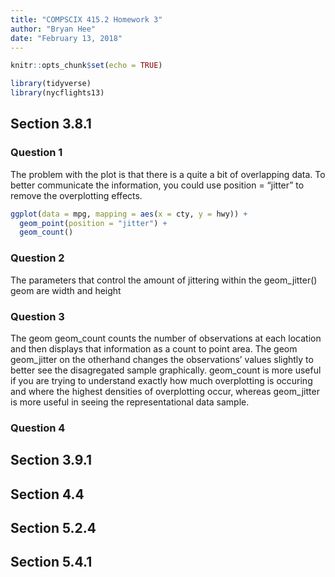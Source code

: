 ```yaml
---
title: "COMPSCIX 415.2 Homework 3"
author: "Bryan Hee"
date: "February 13, 2018"
---
```


```r
knitr::opts_chunk$set(echo = TRUE)
```

```r
library(tidyverse)
library(nycflights13)
```

## Section 3.8.1
### Question 1
The problem with the plot is that there is a quite a bit of overlapping data. To better communicate the information, you could use position = "jitter" to remove the overplotting effects.
```r
ggplot(data = mpg, mapping = aes(x = cty, y = hwy)) + 
  geom_point(position = "jitter") + 
  geom_count()
```

### Question 2
The parameters that control the amount of jittering within the geom_jitter() geom are width and height

### Question 3
The geom geom_count counts the number of observations at each location and then displays that information as a count to point area. The geom geom_jitter on the otherhand changes the observations' values slightly to better see the disagregated sample graphically. geom_count is more useful if you are trying to understand exactly how much overplotting is occuring and where the highest densities of overplotting occur, whereas geom_jitter is more useful in seeing the representational data sample.


### Question 4



## Section 3.9.1

## Section 4.4

## Section 5.2.4

## Section 5.4.1

